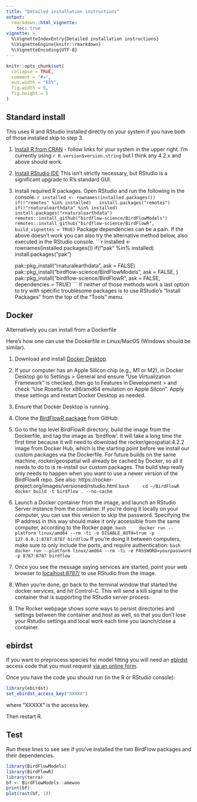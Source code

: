 ```yaml
---
title: "Detailed installation instructions"
output: 
  rmarkdown::html_vignette:
    toc: true
vignette: >
  %\VignetteIndexEntry{Detailed installation instructions}
  %\VignetteEngine{knitr::rmarkdown}
  %\VignetteEncoding{UTF-8}
---
```


```r
knitr::opts_chunk$set(
  collapse = TRUE,
  comment = "#>",
  out.width = "65%",
  fig.width = 6,
  fig.height = 5
)
```

## Standard install

This uses R and RStudio installed directly on your system if you have both of those installed skip to step 3.

1. [Install R from CRAN](https://cran.r-project.org/) - follow links for your system in the 
  upper right.  I'm currently using `r R.version$version.string` but I think any 
  4.2.x and above should work.

1. [Install RStudio IDE](https://posit.co/download/rstudio-desktop/) This isn't strictly necessary, but RStudio is a significant upgrade to R's standard GUI.

1. Install required R packages.
  Open RStudio and run the following in the console.
    ```r
installed <- rownames(installed.packages())
if(!"remotes" %in% installed)
  install.packages("remotes")
if(!"rnaturalearthdata" %in% installed)
  install.packages("rnaturalearthdata")
remotes::install_github("birdflow-science/BirdFlowModels")  
remotes::install_github("birdflow-science/BirdFlowR", build_vignettes = TRUE)
    ```
   Package dependencies can be a pain. If the above doesn't work you can also try the alternative method below, also executed in the RStudio console.
    ```r
    installed <- rownames(installed.packages())
    if(!"pak" %in% installed)
      install.packages("pak")
    
    pak::pkg_install("rnaturalearthdata", ask = FALSE)
    pak::pkg_install("birdflow-science/BirdFlowModels", ask = FALSE, )
    pak::pkg_install("birdflow-science/BirdFlowR", ask = FALSE, 
                     dependencies = TRUE)
    ```
   If neither of those methods work a last option to try with specific 
   troublesome packages is to use RStudio's "Install Packages" from the top 
   of the "Tools" menu.

## Docker

Alternatively you can install from a Dockerfile

Here's how one can use the Dockerfile in Linux/MacOS (Windows should be similar).

1. Download and install [Docker Desktop](https://www.docker.com/products/docker-desktop/).

1. If your computer has an Apple Silicon chip (e.g., M1 or M2), in Docker Desktop go to Settings > General and ensure "Use Virtualization Framework" is checked, then go to Features in Development > and check "Use Rosetta for x86/amd64 emulation on Apple Silcon". Apply these settings and restart Docker Desktop as needed.

1. Ensure that Docker Desktop is running.

1. Clone the [BirdFlowR package](https://github.com/birdflow-science/BirdFlowR) from GitHub.

1. Go to the top level BirdFlowR directory, build the image from the Dockerfile, and tag the image as 'birdflow'.  It will take a long time the first time because it will need to download the rocker/geospatial:4.2.2 image from Docker Hub, which is the starting point before we install our custom packages via the Dockerfile.  For future builds on the same machine, rocker/geospatial will already be cached by Docker, so all it needs to do to is re-install our custom packages. The build step really only needs to happen when you want to use a newer version of the BirdFlowR repo. See also: https://rocker-project.org/images/versioned/rstudio.html
    ```bash
    cd ~/BirdFlowR
    docker build -t birdflow . --no-cache
    ```
1. Launch a Docker container from the image, and launch an RStudio Server instance from the container.  If you're doing it locally on your computer, you can use this version to skip the password. Specifying the IP address in this way should make it only accessible from the same computer, according to the Rocker page.
    ```bash
    docker run --platform linux/amd64 --rm -ti -e DISABLE_AUTH=true -p 127.0.0.1:8787:8787 birdflow
    ```
    If you're doing it between computers, make sure to only include the ports, and require authentication:
    ```bash
    docker run --platform linux/amd64 --rm -ti -e PASSWORD=yourpassword -p 8787:8787 birdflow
    ```
1. Once you see the message saying services are started, point your web browser to [localhost:8787/](localhost:8787/) to use RStudio from the image.

1. When you're done, go back to the terminal window that started the docker services, and hit Control-C.  This will send a kill signal to the container that is supporting the RStudio server process.

1. The Rocker webpage shows some ways to persist directories and settings between the container and host as well, so that you don't lose your Rstudio settings and local work each time you launch/close a container.

## ebirdst

If you want to preprocess species for model fitting you will need an  [ebirdst](https://ebird.github.io/ebirdst/) access code that you must request [via an online form](https://ebird.org/st/request).  

Once you have the code you should run (in the R or RStudio console):
```r
library(ebirdst)
set_ebirdst_access_key("XXXXX")
```
where "XXXXX" is the access key.

Then restart R.

## Test

Run these lines to see see if you've installed the two BirdFlow packages and their dependencies.
```r
library(BirdFlowModels)
library(BirdFlowR)
library(terra)
bf <- BirdFlowModels::amewoo
print(bf)
plot(rast(bf, 1))
```

